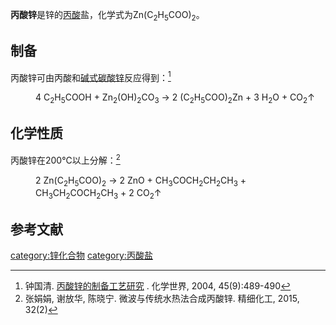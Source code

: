 {{chembox
| Verifiedfields = 
| Watchedfields = 
| verifiedrevid = 
| Name = 丙酸锌
| NameEn = Zinc propionate
| ImageFile = Zinc propionate.png
| ImageSize = 
| ImageName = 
| IUPACName = 
| OtherNames =
|Section1={{Chembox Identifiers
| CASNo_Ref = {{cascite|correct|CAS}}
| CASNo = 557-28-8
| UNII_Ref = 
| UNII = 
| EINECS = 
| PubChem = 
| InChI = 
| SMILES = 
  }}
|Section3={{Chembox Properties
| Formula = Zn(C<sub>2</sub>H<sub>5</sub>COO)<sub>2</sub>
| MolarMass = 211.528
| Appearance = 
| Solubility = 
| MeltingPt = 
| MeltingPt_notes = 
| Density = 
  }}
}}
'''丙酸锌'''是锌的[[丙酸|丙酸]]盐，化学式为Zn(C<sub>2</sub>H<sub>5</sub>COO)<sub>2</sub>。
==制备==
丙酸锌可由丙酸和[[碱式碳酸锌|碱式碳酸锌]]反应得到：<ref>钟国清. [http://www.ixueshu.com/document/04377142b11a2538.html 丙酸锌的制备工艺研究] {{Wayback|url=http://www.ixueshu.com/document/04377142b11a2538.html |date=20170214182905 }}. 化学世界, 2004, 45(9):489-490</ref>
: 4 C<sub>2</sub>H<sub>5</sub>COOH + Zn<sub>2</sub>(OH)<sub>2</sub>CO<sub>3</sub> → 2 (C<sub>2</sub>H<sub>5</sub>COO)<sub>2</sub>Zn + 3 H<sub>2</sub>O + CO<sub>2</sub>↑
==化学性质==
丙酸锌在200℃以上分解：<ref>张娟娟, 谢放华, 陈晓宁. 微波与传统水热法合成丙酸锌. 精细化工, 2015, 32(2)</ref>
:2 Zn(C<sub>2</sub>H<sub>5</sub>COO)<sub>2</sub> → 2 ZnO + CH<sub>3</sub>COCH<sub>2</sub>CH<sub>2</sub>CH<sub>3</sub> + CH<sub>3</sub>CH<sub>2</sub>COCH<sub>2</sub>CH<sub>3</sub> + 2 CO<sub>2</sub>↑
==参考文献==
{{reflist}}
{{锌化合物}}
{{丙酸盐}}
[[category:锌化合物|category:锌化合物]]
[[category:丙酸盐|category:丙酸盐]]